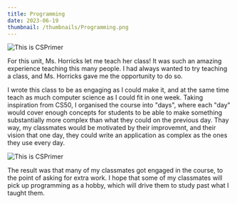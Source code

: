 ```yaml
---
title: Programming
date: 2023-06-19
thumbnail: /thumbnails/Programming.png
---
```


![This is CSPrimer](/thumbnails/Programming.png)

For this unit, Ms. Horricks let me teach her class! It was such an amazing experience
teaching this many people. I had always wanted to try teaching a class, and Ms. Horricks
gave me the opportunity to do so.


I wrote this class to be as engaging as I could make it, and at the same time teach
as much computer science as I could fit in one week. Taking inspiration from CS50,
I organised the course into "days", where each "day" would cover enough concepts for
students to be able to make something substantially more complex than what they could
on the previous day. Thay way, my classmates would be motivated by their improvemnt,
and their vision that one day, they could write an application as complex as the ones
they use every day.

![This is CSPrimer](/posts/programming/Interpreter.png)

The result was that many of my classmates got engaged in the course, to the point 
of asking for extra work. I hope that some of my classmates will pick up programming
as a hobby, which will drive them to study past what I taught them.
